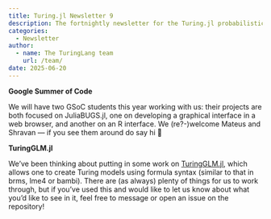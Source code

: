 ```yaml
---
title: Turing.jl Newsletter 9
description: The fortnightly newsletter for the Turing.jl probabilistic programming language
categories:
  - Newsletter
author:
  - name: The TuringLang team
    url: /team/
date: 2025-06-20
---
```


**Google Summer of Code**

We will have two GSoC students this year working with us: their projects are both focused on JuliaBUGS.jl, one on developing a graphical interface in a web browser, and another on an R interface.
We (re?-)welcome Mateus and Shravan — if you see them around do say hi 🙂

**TuringGLM.jl**

We've been thinking about putting in some work on [TuringGLM.jl](https://github.com/TuringLang/TuringGLM.jl), which allows one to create Turing models using formula syntax (similar to that in brms, lme4 or bambi).
There are (as always) plenty of things for us to work through, but if you've used this and would like to let us know about what you'd like to see in it, feel free to message or open an issue on the repository!
